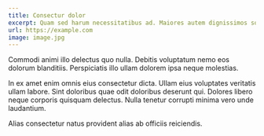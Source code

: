 ```yaml
---
title: Consectur dolor
excerpt: Quam sed harum necessitatibus ad. Maiores autem dignissimos soluta. Sunt omnis vero qui cupiditate consequuntur.
url: https://example.com
image: image.jpg
---
```


Commodi animi illo delectus quo nulla. Debitis voluptatum nemo eos dolorum blanditiis. Perspiciatis illo ullam dolorem ipsa neque molestias.

In ex amet enim omnis eius consectetur dicta. Ullam eius voluptates veritatis ullam labore. Sint doloribus quae odit doloribus deserunt qui. Dolores libero neque corporis quisquam delectus. Nulla tenetur corrupti minima vero unde laudantium.

Alias consectetur natus provident alias ab officiis reiciendis.
